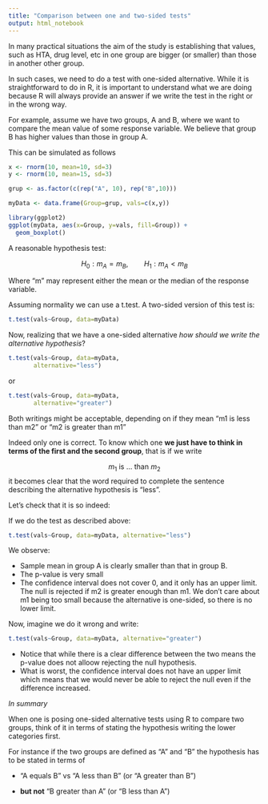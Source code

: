 ```yaml
---
title: "Comparison between one and two-sided tests"
output: html_notebook
---
```


In many practical situations the aim of the study is establishing that values, such as HTA, drug level, etc in one group are bigger (or smaller) than those in another other group.

In such cases, we need to do a test with one-sided alternative. While it is straightforward to do in R, it is important to understand what we are doing because R will always provide an answer if we write the test in the right or in the wrong way.

For example, assume we have two groups, A and B, where we want to compare the mean value of some response variable. We believe that group B has higher values than those in group A.

This can be simulated as follows

```r
x <- rnorm(10, mean=10, sd=3)
y <- rnorm(10, mean=15, sd=3)

grup <- as.factor(c(rep("A", 10), rep("B",10)))

myData <- data.frame(Group=grup, vals=c(x,y))

library(ggplot2)
ggplot(myData, aes(x=Group, y=vals, fill=Group)) +
  geom_boxplot()
```

A reasonable hypothesis test:

$$ H_0: m_A=m_B,\qquad H_1: m_A < m_B$$

Where "m" may represent either the mean or the median of the response variable.

Assuming normality we can use a t.test. A two-sided version of this test is:

```r
t.test(vals~Group, data=myData)
```

Now, realizing that we have a one-sided alternative *how should we write the alternative hypothesis*?

```r
t.test(vals~Group, data=myData,
       alternative="less")
```

or 

```r
t.test(vals~Group, data=myData,
       alternative="greater")
```

Both writings might be acceptable, depending on if they mean "m1 is less than m2" or "m2 is greater than m1"

Indeed only one is correct. To know which one **we just have to think in terms of the first and the second group**, that is if we write 

$$
m_1 \mbox{ is ... than } m_2
$$
it becomes clear that the word required to complete the sentence describing the alternative hypothesis is "less".

Let's check that it is so indeed:

If we do the test as described above:

```r
t.test(vals~Group, data=myData, alternative="less")
```

We observe:

- Sample mean in group A is clearly smaller than that in group B.
- The p-value is very small
- The confidence interval does not cover 0, and it only has an upper limit. The null is rejected if m2 is greater enough than m1. We don't care about m1 being too small because the alternative is one-sided, so there is no lower limit.

Now, imagine we do it wrong and write:

```r
t.test(vals~Group, data=myData, alternative="greater")
```

- Notice that while there is a clear difference between the two means the p-value does not alloow rejecting the null hypothesis.
- What is worst, the confidence interval does not have an upper limit which means that we would never be able to reject the null even if the difference increased.

*In summary*

When one is posing one-sided alternative tests using R to compare two groups, think of it in terms of stating the hypothesis writing the lower categories first.

For instance if the two groups are defined as "A" and "B" the hypothesis has to be stated in terms of 

  - "A equals B" vs "A less than B" (or "A greater than B")

  - **but not** "B greater than A" (or "B less than A")
